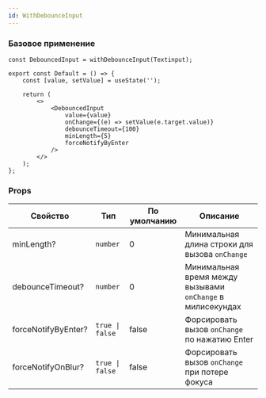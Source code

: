 ```yaml
---
id: WithDebounceInput
---
```


### Базовое применение

```tsx
const DebouncedInput = withDebounceInput(Textinput);

export const Default = () => {
    const [value, setValue] = useState('');

    return (
        <>
            <DebouncedInput
                value={value}
                onChange={(e) => setValue(e.target.value)}
                debounceTimeout={100}
                minLength={5}
                forceNotifyByEnter
            />
        </>
    );
};
```

### Props

<!-- props:start -->
| Свойство        | Тип                                                                                                                                                                                                                                                               | По умолчанию | Описание                                                                                                                                 |
| --------------- | ----------------------------------------------------------------------------------------------------------------------------------------------------------------------------------------------------------------------------------------------------------------- | ------------ | ---------------------------------------------------------------------------------------------------------------------------------------- |
| minLength?        | `number`                                                                                                                                                                                                                                                      |        0       | Минимальная длина строки для вызова `onChange`                                                                              |
| debounceTimeout?        | `number`                                                                                                                                                                                                                                                      |      0         | Минимальная время между вызывами `onChange` в милисекундах                                                                              |
| forceNotifyByEnter?        | `true \| false`                                                                                                                                                                                                                                                      |      false         | Форсировать вызов `onChange` по нажатию Enter                                                                              |
| forceNotifyOnBlur?        | `true \| false`                                                                                                                                                                                                                                                      |      false         | Форсировать вызов `onChange` при потере фокуса                                                                              |
<!-- props:end -->
